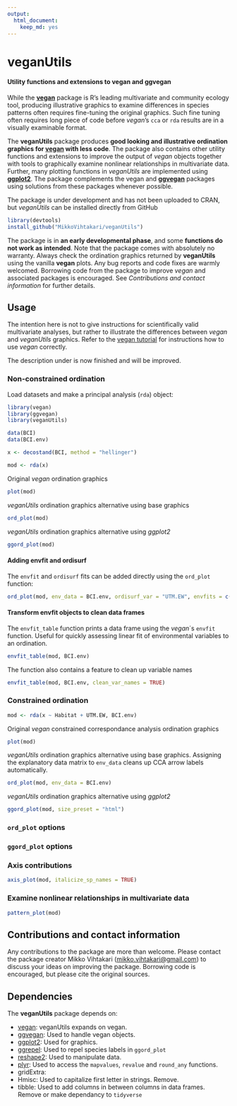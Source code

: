 ```yaml
---
output: 
  html_document: 
    keep_md: yes
---
```

# veganUtils
#### Utility functions and extensions to vegan and ggvegan

While the [**vegan**](https://cran.r-project.org/web/packages/vegan/) package is R's leading multivariate and community ecology tool, producing illustrative graphics to examine differences in species patterns often requires fine-tuning the original graphics. Such fine tuning often requires long piece of code before *vegan*'s `cca` or `rda` results are in a visually examinable format. 

The **veganUtils** package produces **good looking and illustrative ordination graphics for [vegan](https://cran.r-project.org/web/packages/vegan/) with less code**. The package also contains other utility functions and extensions to improve the output of *vegan* objects together with tools to graphically examine nonlinear relationships in multivariate data. Further, many plotting functions in *veganUtils* are implemented using [**ggplot2**](http://ggplot2.tidyverse.org/reference/). The package complements the vegan and [**ggvegan**](https://github.com/gavinsimpson/ggvegan) packages using solutions from these packages whenever possible.

The package is under development and has not been uploaded to CRAN, but *veganUtils* can be installed directly from GitHub

```r
library(devtools)
install_github("MikkoVihtakari/veganUtils")
```

The package is in **an early developmental phase**, and some **functions do not work as intended**. Note that the package comes with absolutely no warranty. Always check the ordination graphics returned by **veganUtils** using the vanilla **vegan** plots. Any bug reports and code fixes are warmly welcomed. Borrowing code from the package to improve *vegan* and associated packages is encouraged. See *Contributions and contact information* for further details.

## Usage

The intention here is not to give instructions for scientifically valid multivariate analyses, but rather to illustrate the differences between *vegan* and *veganUtils* graphics. Refer to the [vegan tutorial](http://cc.oulu.fi/~jarioksa/opetus/metodi/vegantutor.pdf) for instructions how to use *vegan* correctly.

The description under is now finished and will be improved.

### Non-constrained ordination

Load datasets and make a principal analysis (`rda`) object:

```r
library(vegan)
library(ggvegan)
library(veganUtils)

data(BCI)
data(BCI.env)

x <- decostand(BCI, method = "hellinger")

mod <- rda(x)
```

Original *vegan* ordination graphics

```r
plot(mod)
```

*veganUtils* ordination graphics alternative using base graphics

```r
ord_plot(mod)
```

*veganUtils* ordination graphics alternative using *ggplot2*

```r
ggord_plot(mod)
```

#### Adding envfit and ordisurf 

The `envfit` and `ordisurf` fits can be added directly using the `ord_plot` function:

```r
ord_plot(mod, env_data = BCI.env, ordisurf_var = "UTM.EW", envfits = c("Habitat", "UTM.EW"))
```

#### Transform envfit objects to clean data frames

The `envfit_table` function prints a data frame using the *vegan*´s `envfit` function. Useful for quickly assessing linear fit of environmental variables to an ordination.

```r
envfit_table(mod, BCI.env)
```

The function also contains a feature to clean up variable names

```r
envfit_table(mod, BCI.env, clean_var_names = TRUE)
```

### Constrained ordination

```r
mod <- rda(x ~ Habitat + UTM.EW, BCI.env)
```

Original *vegan* constrained correspondance analysis ordination graphics

```r
plot(mod)
```

*veganUtils* ordination graphics alternative using base graphics. Assigning the explanatory data matrix to `env_data` cleans up CCA arrow labels automatically. 

```r
ord_plot(mod, env_data = BCI.env)
```

*veganUtils* ordination graphics alternative using *ggplot2*

```r
ggord_plot(mod, size_preset = "html")
```

### `ord_plot` options

### `ggord_plot` options

### Axis contributions

```r
axis_plot(mod, italicize_sp_names = TRUE)
```

### Examine nonlinear relationships in multivariate data

```r
pattern_plot(mod)
```


## Contributions and contact information

Any contributions to the package are more than welcome. Please contact the package creator Mikko Vihtakari (<mikko.vihtakari@gmail.com>) to discuss your ideas on improving the package. Borrowing code is encouraged, but please cite the original sources. 

## Dependencies

The **veganUtils** package depends on:

- [vegan][vegan]: veganUtils expands on vegan.
- [ggvegan][ggvegan]: Used to handle vegan objects.
- [ggplot2][ggplot2]: Used for graphics.
- [ggrepel][ggrepel]: Used to repel species labels in `ggord_plot`
- [reshape2][reshape2]: Used to manipulate data.
- [plyr][plyr]: Used to access the `mapvalues`, `revalue` and `round_any` functions.
- gridExtra:
- Hmisc: Used to capitalize first letter in strings. Remove.
- tibble: Used to add columns in between columns in data frames. Remove or make dependancy to `tidyverse`

[vegan]: https://cran.r-project.org/web/packages/vegan/
[ggvegan]: https://github.com/gavinsimpson/ggvegan
[ggplot2]: http://ggplot2.tidyverse.org/reference/
[ggrepel]: https://cran.r-project.org/web/packages/ggrepel/index.html
[reshape2]: https://cran.r-project.org/web/packages/reshape2/index.html
[plyr]: https://cran.r-project.org/web/packages/plyr/index.html
